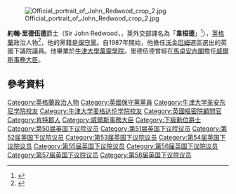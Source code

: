{{NoteTA
|T=zh-hk:韋桓德
|1=約翰·里德伍德=>zh-hk:韋桓德
|2=里德伍德=>zh-hk:韋桓德
|G1=PoliticiansUK
|G2=UK Places
|G3=People
|G4=Country
}}
[[File:Official_portrait_of_John_Redwood_crop_2.jpg|thumb]]

'''約翰·里德伍德'''爵士（Sir John Redwood，{{bd|1951年|6月15日|||Redwood, Sir John}}，英外交部譯名為「'''韋桓德'''」<ref>{{Cite web |url=https://www.whatdotheyknow.com/request/1594/response/5273/attach/4/UK%20officials.doc.pdf?cookie_passthrough=1 |title=存档副本 |access-date=2021-12-01 |archive-date=2021-12-01 |archive-url=https://web.archive.org/web/20211201121101/https://www.whatdotheyknow.com/request/1594/response/5273/attach/4/UK%20officials.doc.pdf?cookie_passthrough=1 |dead-url=no }}</ref>），[[英格蘭|英格蘭]]政治人物<ref>{{cite news|url=http://www.telegraph.co.uk/news/obituaries/11167644/Sheila-Faith-obituary.html|title=Sheila Faith - obituary|work=Daily Telegraph|date=16 October 2014|accessdate=22 October 2014|archive-date=2021-04-15|archive-url=https://web.archive.org/web/20210415172006/https://www.telegraph.co.uk/news/obituaries/11167644/Sheila-Faith-obituary.html|dead-url=no}}</ref>，他的黨籍是[[保守黨_(英國)|保守黨]]。自1987年開始，他擔任[[沃金厄姆_(英國國會選區)|沃金厄姆]]選區選出的英國下議院議員。他畢業於[[牛津大學萬靈學院|牛津大學萬靈學院]]。里德伍德曾經在[[馬卓安內閣|馬卓安內閣]]擔任[[威爾斯事務大臣|威爾斯事務大臣]]。

==參考資料==
{{Reflist}}

{{DEFAULTSORT:Redwood, Sir John}}

[[Category:英格蘭政治人物|Category:英格蘭政治人物]]
[[Category:英國保守黨黨員|Category:英國保守黨黨員]]
[[Category:牛津大学圣安东尼学院校友|Category:牛津大学圣安东尼学院校友]]
[[Category:牛津大学麦格达伦学院校友|Category:牛津大学麦格达伦学院校友]]
[[Category:英國樞密院顧問官|Category:英國樞密院顧問官]]
[[Category:肯特郡人|Category:肯特郡人]]
[[Category:威爾斯事務大臣|Category:威爾斯事務大臣]]
[[Category:下級勳位爵士|Category:下級勳位爵士]]
[[Category:第50届英国下议院议员|Category:第50届英国下议院议员]]
[[Category:第51届英国下议院议员|Category:第51届英国下议院议员]]
[[Category:第52届英国下议院议员|Category:第52届英国下议院议员]]
[[Category:第53届英国下议院议员|Category:第53届英国下议院议员]]
[[Category:第54届英国下议院议员|Category:第54届英国下议院议员]]
[[Category:第55届英国下议院议员|Category:第55届英国下议院议员]]
[[Category:第56届英国下议院议员|Category:第56届英国下议院议员]]
[[Category:第57届英国下议院议员|Category:第57届英国下议院议员]]
[[Category:第58届英国下议院议员|Category:第58届英国下议院议员]]